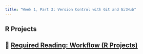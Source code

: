 ```yaml
---
title: "Week 1, Part 3: Version Control with Git and GitHub"
---
```


## R Projects

## 📖 [Required Reading: Workflow (R Projects)](https://r4ds.hadley.nz/workflow-scripts.html#projects)

<!-- update video -->
<!-- ## 📽️ [Required Video: Directories, Paths, Projects (15 minutes)](http://somup.com/c3QDczUaCa) -->

